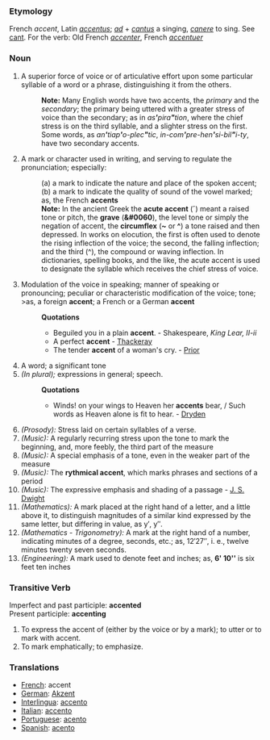 ===Etymology===
French ''accent'', Latin ''[[accentus]]''; ''[[ad]]'' + ''[[cantus]]'' a singing, ''[[canere]]'' to sing. See [[cant]]. For the verb: Old French ''[[accenter]]'', French ''[[accentuer]]''
===Noun===
#A superior force of voice or of articulative effort upon some particular syllable of a word or a phrase, distinguishing it from the others.
#:'''Note:''' Many English words have two accents, the ''primary'' and the ''secondary''; the primary being uttered with a greater stress of voice than the secondary; as in ''as<b>'</b>pira<b>"</b>tion'', where the chief stress is on the third syllable, and a slighter stress on the first. Some words, as ''an<b>'</b>tiap<b>'</b>o-plec<b>"</b>tic'', ''in-com<b>'</b>pre-hen<b>'</b>si-bil<b>"</b>i-ty'', have two secondary accents. 
#A mark or character used in writing, and serving to regulate the pronunciation; especially:
#:(a) a mark to indicate the nature and place of the spoken accent;
#:(b) a mark to indicate the quality of sound of the vowel marked; as, the French '''accents'''
#:'''Note:''' In the ancient Greek the '''acute accent''' (<b>&#180;</b>) meant a raised tone or pitch, the '''grave''' (<b>&#0060</b>), the level tone or simply the negation of accent, the '''circumflex''' (<b>~</b> or <b>^</b>) a tone raised and then depressed. In works on elocution, the first is often used to denote the rising inflection of the voice; the second, the falling inflection; and the third (^), the compound or waving inflection. In dictionaries, spelling books, and the like, the acute accent is used to designate the syllable which receives the chief stress of voice.
#Modulation of the voice in speaking; manner of speaking or pronouncing; peculiar or characteristic modification of the voice; tone; >as, a foreign '''accent'''; a French or a German '''accent'''
#:'''Quotations'''
#:*Beguiled you in a plain '''accent'''. - Shakespeare, ''King Lear, II-ii''
#:*A perfect '''accent''' - [[Thackeray]]
#:*The tender '''accent''' of a woman's cry. - [[Prior]]
#A word; a significant tone
#''(In plural);'' expressions in general; speech.
#:'''Quotations'''
#:*Winds! on your wings to Heaven her '''accents''' bear, / Such words as Heaven alone is fit to hear. - [[Dryden]]
#''(Prosody):'' Stress laid on certain syllables of a verse.
#''(Music):'' A regularly recurring stress upon the tone to mark the beginning, and, more feebly, the third part of the measure
#''(Music):'' A special emphasis of a tone, even in the weaker part of the measure
#''(Music):'' The '''rythmical accent''', which marks phrases and sections of a period
#''(Music):'' The expressive emphasis and shading of a passage - [[J. S. Dwight]]
#''(Mathematics):'' A mark placed at the right hand of a letter, and a little above it, to distinguish magnitudes of a similar kind expressed by the same letter, but differing in value, as y&prime;, y&prime;&prime;.</def> 
#''(Mathematics - Trigonometry):'' A mark at the right hand of a number, indicating minutes of a degree, seconds, etc.; <as>as, 12&prime;27&prime;&prime;, <it>i. e.</it>, twelve minutes twenty seven seconds.</def> 
#''(Engineering):'' A mark used to denote feet and inches; as, '''6' 10<nowiki>''</nowiki>''' is six feet ten inches

===Transitive Verb===
Imperfect and past participle:  '''accented'''<br>
Present participle: '''accenting'''
#To express the accent of (either by the voice or by a mark); to utter or to mark with accent.
#To mark emphatically; to emphasize.

===Translations===
*[[French]]: accent
*[[German]]: [[Akzent]]
*[[Interlingua]]: [[accento]]
*[[Italian]]: [[accento]]
*[[Portuguese]]: [[acento]]
*[[Spanish]]: [[acento]]